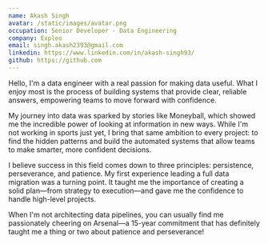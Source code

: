 ```yaml
---
name: Akash Singh
avatar: /static/images/avatar.png
occupation: Senior Developer - Data Engineering
company: Expleo
email: singh.akash2393@gmail.com
linkedin: https://www.linkedin.com/in/akash-singh93/
github: https://github.com
---
```


Hello, I'm a data engineer with a real passion for making data useful. What I enjoy most is the process of building systems that provide clear, reliable answers, empowering teams to move forward with confidence.

My journey into data was sparked by stories like Moneyball, which showed me the incredible power of looking at information in new ways. While I'm not working in sports just yet, I bring that same ambition to every project: to find the hidden patterns and build the automated systems that allow teams to make smarter, more confident decisions.

I believe success in this field comes down to three principles: persistence, perseverance, and patience. My first experience leading a full data migration was a turning point. It taught me the importance of creating a solid plan—from strategy to execution—and gave me the confidence to handle high-level projects.

When I'm not architecting data pipelines, you can usually find me passionately cheering on Arsenal—a 15-year commitment that has definitely taught me a thing or two about patience and perseverance!